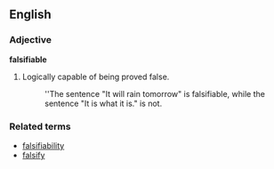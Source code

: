 ==English==

===Adjective===
'''falsifiable'''

# Logically capable of being proved false.
#: ''The sentence "It will rain tomorrow" is falsifiable, while the sentence "It is what it is." is not.

===Related terms===
*[[falsifiability]]
*[[falsify]]